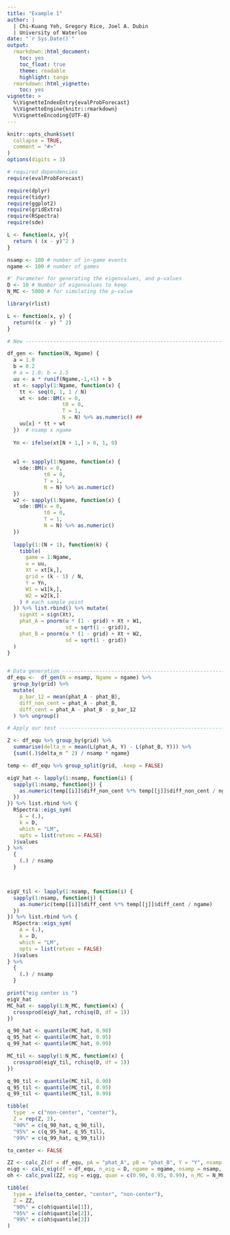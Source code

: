 ```yaml
---
title: "Example 1"
author: | 
  | Chi-Kuang Yeh, Gregory Rice, Joel A. Dubin
  | University of Waterloo
date: "`r Sys.Date()`"
output:
  rmarkdown::html_document:
    toc: yes
    toc_float: true
    theme: readable
    highlight: tango
  rmarkdown::html_vignette:
    toc: yes
vignette: >
  %\VignetteIndexEntry{evalProbForecast}
  %\VignetteEngine{knitr::rmarkdown}
  %\VignetteEncoding{UTF-8}
---
```


```r
knitr::opts_chunk$set(
  collapse = TRUE,
  comment = "#>"
)
options(digits = 3)
```


```r
# required dependencies
require(evalProbForecast)

require(dplyr)
require(tidyr)
require(ggplot2)
require(gridExtra)
require(RSpectra)
require(sde)
```

```r
L <- function(x, y){
  return ( (x - y)^2 ) 
}
```

```r
nsamp <- 100 # number of in-game events
ngame <- 100 # number of games

#' Parameter for generating the eigenvalues, and p-values
D <- 10 # Number of eigenvalues to keep
N_MC <- 5000 # for simulating the p-value

library(rlist)

L <- function(x, y) {
  return((x - y) ^ 2)
}

# New ---------------------------------------------------------------------

df_gen <- function(N, Ngame) {
  a = 1.0
  b = 0.2
  # a = 1.0; b = 1.5
  uu <- a * runif(Ngame,-1,+1) + b
  xt <- sapply(1:Ngame, function(x) {
    tt <- seq(0, 1, 1 / N)
    wt <- sde::BM(x = 0,
                  t0 = 0,
                  T = 1,
                  N = N) %>% as.numeric() ##
    uu[x] * tt + wt
  })  # nsamp x ngame
  
  Yn <- ifelse(xt[N + 1,] > 0, 1, 0)
  
  
  w1 <- sapply(1:Ngame, function(x) {
    sde::BM(x = 0,
            t0 = 0,
            T = 1,
            N = N) %>% as.numeric()
  })
  w2 <- sapply(1:Ngame, function(x) {
    sde::BM(x = 0,
            t0 = 0,
            T = 1,
            N = N) %>% as.numeric()
  })
  
  lapply(1:(N + 1), function(k) {
    tibble(
      game = 1:Ngame,
      u = uu,
      Xt = xt[k,],
      grid = (k - 1) / N,
      Y = Yn,
      W1 = w1[k,],
      W2 = w2[k,]
    ) # each sample point
  }) %>% list.rbind() %>% mutate(
    signXt = sign(Xt),
    phat_A = pnorm(u * (1 - grid) + Xt + W1,
                   sd = sqrt(1 - grid)),
    phat_B = pnorm(u * (1 - grid) + Xt + W2,
                   sd = sqrt(1 - grid))
  )
}


# Data generation ---------------------------------------------------------=
df_equ <-  df_gen(N = nsamp, Ngame = ngame) %>%
  group_by(grid) %>%
  mutate(
    p_bar_12 = mean(phat_A - phat_B),
    diff_non_cent = phat_A - phat_B,
    diff_cent = phat_A - phat_B - p_bar_12
  ) %>% ungroup()

# Apply our test ----------------------------------------------------------

Z <- df_equ %>% group_by(grid) %>%
  summarise(delta_n = mean(L(phat_A, Y) - L(phat_B, Y))) %>%
  {sum((.)$delta_n ^ 2) / nsamp * ngame}

temp <- df_equ %>% group_split(grid, .keep = FALSE)

eigV_hat <- lapply(1:nsamp, function(i) {
  sapply(1:nsamp, function(j) {
    as.numeric(temp[[i]]$diff_non_cent %*% temp[[j]]$diff_non_cent / ngame)
  })
}) %>% list.rbind %>% {
  RSpectra::eigs_sym(
    A = (.),
    k = D,
    which = "LM",
    opts = list(retvec = FALSE)
  )$values
} %>%
  {
    (.) / nsamp
  }



eigV_til <- lapply(1:nsamp, function(i) {
  sapply(1:nsamp, function(j) {
    as.numeric(temp[[i]]$diff_cent %*% temp[[j]]$diff_cent / ngame)
  })
}) %>% list.rbind %>% {
  RSpectra::eigs_sym(
    A = (.),
    k = D,
    which = "LM",
    opts = list(retvec = FALSE)
  )$values
} %>%
  {
    (.) / nsamp
  }

print("eig center is ")
eigV_hat
MC_hat <- sapply(1:N_MC, function(x) {
  crossprod(eigV_hat, rchisq(D, df = 1))
})

q_90_hat <- quantile(MC_hat, 0.90)
q_95_hat <- quantile(MC_hat, 0.95)
q_99_hat <- quantile(MC_hat, 0.99)

MC_til <- sapply(1:N_MC, function(x) {
  crossprod(eigV_til, rchisq(D, df = 1))
})

q_90_til <- quantile(MC_til, 0.90)
q_95_til <- quantile(MC_til, 0.95)
q_99_til <- quantile(MC_til, 0.99)

tibble(
  type  = c("non-center", "center"),
  Z = rep(Z, 2),
  "90%" = c(q_90_hat, q_90_til),
  "95%" = c(q_95_hat, q_95_til),
  "99%" = c(q_99_hat, q_99_til))
```


```r
to_center <- FALSE

ZZ <- calc_Z(df = df_equ, pA = "phat_A", pB = "phat_B", Y = "Y", nsamp = nsamp, ngame = ngame)
eigg <- calc_eig(df = df_equ, n_eig = D, ngame = ngame, nsamp = nsamp, grid = "grid", cent = to_center)
oh <- calc_pval(ZZ, eig = eigg, quan = c(0.90, 0.95, 0.99), n_MC = N_MC)

tibble(
  type = ifelse(to_center, "center", "non-center"),
  Z = ZZ,
  "90%" = c(oh$quantile[1]),
  "95%" = c(oh$quantile[2]),
  "99%" = c(oh$quantile[3])
)
```

